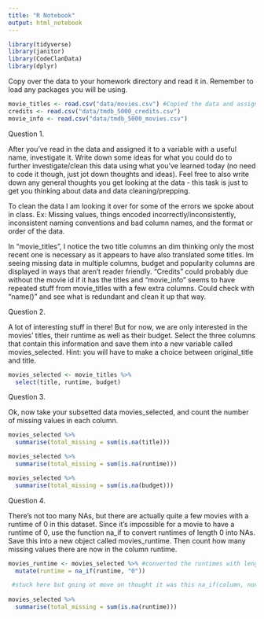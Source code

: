 ```yaml
---
title: "R Notebook"
output: html_notebook
---
```


```r
library(tidyverse)
library(janitor)
library(CodeClanData)
library(dplyr) 
```

Copy over the data to your homework directory and read it in. Remember to load any packages you will be using.

```r
movie_titles <- read.csv("data/movies.csv") #Copied the data and assigned them
credits <- read.csv("data/tmdb_5000_credits.csv")
movie_info <- read.csv("data/tmdb_5000_movies.csv")
```

Question 1.

After you’ve read in the data and assigned it to a variable with a useful name, investigate it. Write down some ideas for what you could do to further investigate/clean this data using what you’ve learned today (no need to code it though, just jot down thoughts and ideas). Feel free to also write down any general thoughts you get looking at the data - this task is just to get you thinking about data and data cleaning/prepping.

To clean the data I am looking it over for some of the errors we spoke about in class. Ex: Missing values, things encoded incorrectly/inconsistently, inconsistent naming conventions and bad column names, and the format or order of the data.

In "movie_titles", I notice the two title columns an dim thinking only the most recent one is necessary as it appears to have also translated some titles. Im seeing missing data in multiple columns, budget and popularity columns are displayed in ways that aren't reader friendly. "Credits" could probably due without the movie id if it has the titles and "movie_info" seems to have repeated stuff from movie_titles with a few extra columns. Could check with "name()" and see what is redundant and clean it up that way.

Question 2.

A lot of interesting stuff in there! But for now, we are only interested in the movies’ titles, their runtime as well as their budget. Select the three columns that contain this information and save them into a new variable called movies_selected. Hint: you will have to make a choice between original_title and title.

```r
movies_selected <- movie_titles %>% 
  select(title, runtime, budget)
```

Question 3.

Ok, now take your subsetted data movies_selected, and count the number of missing values in each column.

```r
movies_selected %>% 
  summarise(total_missing = sum(is.na(title)))

movies_selected %>% 
  summarise(total_missing = sum(is.na(runtime)))

movies_selected %>% 
  summarise(total_missing = sum(is.na(budget)))
```
Question 4.

There’s not too many NAs, but there are actually quite a few movies with a runtime of 0 in this dataset. Since it’s impossible for a movie to have a runtime of 0, use the function na_if to convert runtimes of length 0 into NAs. Save this into a new object called movies_runtime. Then count how many missing values there are now in the column runtime.

```r
movies_runtime <- movies_selected %>% #converted the runtimes with length of 0 to NA and saved to new object 
  mutate(runtime = na_if(runtime, "0"))

 #stuck here but going ot move on thought it was this na_if(column, non_standard_na) no clue why no work
            
movies_selected %>% 
  summarise(total_missing = sum(is.na(runtime)))
```





